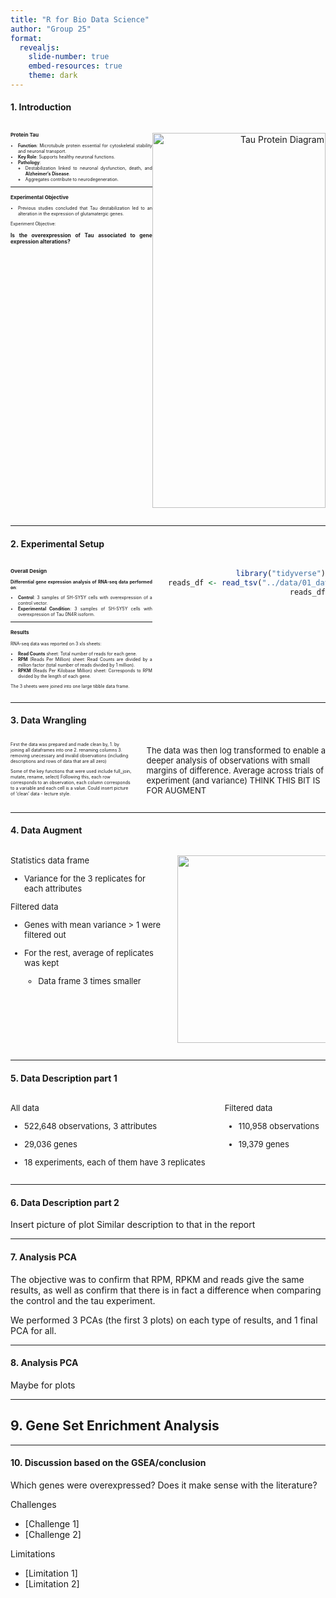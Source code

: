 ```yaml
---
title: "R for Bio Data Science"
author: "Group 25"
format:
  revealjs:
    slide-number: true
    embed-resources: true 
    theme: dark
---
```


#### 1. Introduction

::: {style="display: flex; align-items: flex-start; justify-content: space-between;"}
::: {style="width: 45%; font-size: 50%; text-align: justify;"}
### Protein Tau

-   **Function**: Microtubule protein essential for cytoskeletal stability and neuronal transport.\
-   **Key Role**: Supports healthy neuronal functions.\
-   **Pathology**:
    -   Destabilization linked to neuronal dysfunction, death, and **Alzheimer's Disease**.\
    -   Aggregates contribute to neurodegeneration.

------------------------------------------------------------------------

### Experimental Objective

-   Previous studies concluded that Tau destabilization led to an alteration in the expression of glutamatergic genes.

Experiment Objective:\
\
[**Is the overexpression of Tau associated to gene expression alterations?**]{style="width: 45%; font-size: 120%; text-align: justify;"}
:::

::: {style="width: 55%; text-align: right;"}
<img src="images/Tau_Protein.png" alt="Tau Protein Diagram" style="width: 100%; height: 600px;"/>
:::
:::

------------------------------------------------------------------------

#### 2. Experimental Setup

::: {style="display: flex; align-items: flex-start; justify-content: space-between;"}
::: {style="width: 45%; font-size: 50%; text-align: justify;"}
### Overall Design

**Differential gene expression analysis of RNA-seq data performed on**:

-   **Control**: 3 samples of SH-SY5Y cells with overexpression of a control vector.\
-   **Experimental Condition**: 3 samples of SH-SY5Y cells with overexpression of Tau 0N4R isoform.

------------------------------------------------------------------------

### Results

RNA-seq data was reported on 3 xls sheets:

-   **Read Counts** sheet: Total number of reads for each gene.\
-   **RPM** (Reads Per Million) sheet: Read Counts are divided by a million factor (total number of reads divided by 1 million).\
-   **RPKM** (Reads Per Kilobase Million) sheet: Corresponds to RPM divided by the length of each gene.

The 3 sheets were joined into one large tibble data frame.
:::

::: {style="width: 50%; text-align: right;"}
```r
library("tidyverse")
reads_df <- read_tsv("../data/01_data_load_reads.tsv.gz")
reads_df
```
:::
:::

------------------------------------------------------------------------

#### 3. Data Wrangling

::: columns
::: {.column width="40%" style="font-size: 50%;"}
::: incremental

First the data was prepared and made clean by,
1. by joining all dataframes into one
2. renaming columns
3. removing unecessary and invalid observations (including descriptions and rows of data that are all zero)
:::
Some of the key functions that were used include full_join, mutate, rename, select)
Following this, each row corresponds to an observation, each column corresponds to a variable and each cell is a value. Could insert picture of 'clean' data - lecture style.
:::

::: {.column width="60%" style="font-size: small;"}
::: incremental
:::
The data was then log transformed to enable a deeper analysis of observations with small margins of difference.
Average across trials of experiment (and variance) THINK THIS BIT IS FOR AUGMENT
:::
:::

------------------------------------------------------------------------

#### 4. Data Augment 


::: columns
::: {.column width="40%" style="font-size: small;"}
::: incremental
Statistics data frame

-   Variance for the 3 replicates for each attributes

Filtered data

-   Genes with mean variance \> 1 were filtered out

-   For the rest, average of replicates was kept

    -   Data frame 3 times smaller
:::
:::

::: {.column width="60%" style="font-size: small;"}
![](images/data.png){fig-align="right" width="300"}
:::
:::

------------------------------------------------------------------------

#### 5. Data Description part 1

::: columns
::: {.column width="40%" style="font-size: small;"}
::: incremental
All data

-   522,648 observations, 3 attributes

-   29,036 genes

-   18 experiments, each of them have 3 replicates
:::
:::

::: {.column width="60%" style="font-size: small;"}
::: incremental
Filtered data

-   110,958 observations

-   19,379 genes
:::
:::
:::

------------------------------------------------------------------------

#### 6. Data Description part 2

Insert picture of plot
Similar description to that in the report


------------------------------------------------------------------------

#### 7. Analysis  PCA

The objective was to confirm that RPM, RPKM and reads give the same results, as well as confirm that there is in fact a difference when comparing the control and the tau experiment.

We performed 3 PCAs (the first 3 plots) on each type of results, and 1 final PCA for all. 

------------------------------------------------------------------------

#### 8. Analysis  PCA
Maybe for plots

------------------------------------------------------------------------

## 9. Gene Set Enrichment Analysis


------------------------------------------------------------------------

#### 10. Discussion based on the GSEA/conclusion  

Which genes were overexpressed? Does it make sense with the literature?

Challenges

-   \[Challenge 1\]
-   \[Challenge 2\]

Limitations

-   \[Limitation 1\]
-   \[Limitation 2\]


